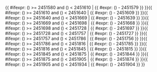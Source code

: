 <includeonly>{{ #ifexpr: ({{{1}}}) >= 2451580 and ({{{1}}}) < 2451610 | {{ #expr: ({{{1}}}) - 2451579 }} }}{{ #ifexpr: ({{{1}}}) >= 2451610 and ({{{1}}}) < 2451640 | {{ #expr: ({{{1}}}) - 2451609 }} }}{{ #ifexpr: ({{{1}}}) >= 2451640 and ({{{1}}}) < 2451669 | {{ #expr: ({{{1}}}) - 2451639 }} }}{{ #ifexpr: ({{{1}}}) >= 2451669 and ({{{1}}}) < 2451698 | {{ #expr: ({{{1}}}) - 2451668 }} }}{{ #ifexpr: ({{{1}}}) >= 2451698 and ({{{1}}}) < 2451728 | {{ #expr: ({{{1}}}) - 2451697 }} }}{{ #ifexpr: ({{{1}}}) >= 2451728 and ({{{1}}}) < 2451757 | {{ #expr: ({{{1}}}) - 2451727 }} }}{{ #ifexpr: ({{{1}}}) >= 2451757 and ({{{1}}}) < 2451786 | {{ #expr: ({{{1}}}) - 2451756 }} }}{{ #ifexpr: ({{{1}}}) >= 2451786 and ({{{1}}}) < 2451816 | {{ #expr: ({{{1}}}) - 2451785 }} }}{{ #ifexpr: ({{{1}}}) >= 2451816 and ({{{1}}}) < 2451845 | {{ #expr: ({{{1}}}) - 2451815 }} }}{{ #ifexpr: ({{{1}}}) >= 2451845 and ({{{1}}}) < 2451875 | {{ #expr: ({{{1}}}) - 2451844 }} }}{{ #ifexpr: ({{{1}}}) >= 2451875 and ({{{1}}}) < 2451905 | {{ #expr: ({{{1}}}) - 2451874 }} }}{{ #ifexpr: ({{{1}}}) >= 2451905 and ({{{1}}}) < 2451934 | {{ #expr: ({{{1}}}) - 2451904 }} }}</includeonly><noinclude>{{Chinese calendar/doc}}

[[Category:使用了分析程序的模板|{{PAGENAME}}]]

</noinclude>